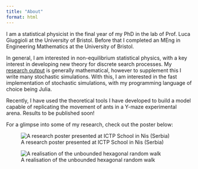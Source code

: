 ```yaml
---
title: "About"
format: html
---
```

I am a statistical physicist in the final year of my PhD in the lab of Prof. Luca Giuggioli at the University of Bristol. 
Before that I completed an MEng in Engineering Mathematics at the University of Bristol.

In general, I am interested in non-equilibrium statistical physics, with 
a key interest in developing new theory for discrete search processes. My <a href="https://scholar.google.co.uk/citations?user=k4cP2HkAAAAJ&hl=en&inst=10389243673639785577&oi=ao">research output</a>
is generally mathematical, however to supplement this I write many stochastic 
simulations. With this, I am interested in the fast implementation of stochastic 
simulations, with my programming language of choice being Julia.

Recently, I have used the theoretical tools I have developed to build a model capable of
replicating the movement of ants in a Y-maze experimental arena. Results to be published soon!

For a glimpse into some of my research, check out the poster below:

![A research poster presented at ICTP School in Nis (Serbia)](images\main_poster.png)

![A realisation of the unbounded hexagonal random walk](images\hex.png)